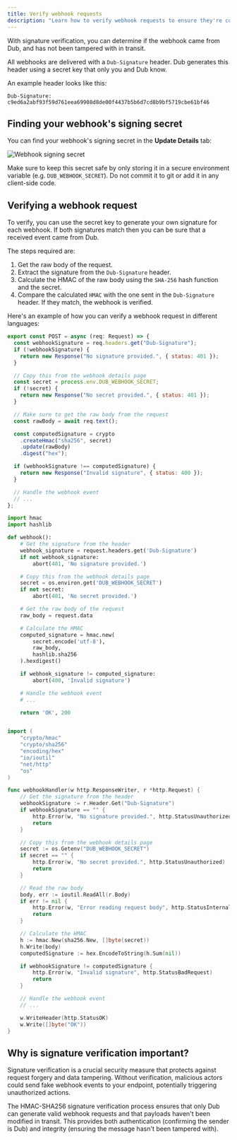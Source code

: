 ```yaml
---
title: Verify webhook requests
description: "Learn how to verify webhook requests to ensure they're coming from Dub."
---
```


With signature verification, you can determine if the webhook came from Dub, and has not been tampered with in transit.

All webhooks are delivered with a `Dub-Signature` header. Dub generates this header using a secret key that only you and Dub know.

An example header looks like this:

```
Dub-Signature: c9ed6a2abf93f59d761eea69908d8de00f4437b5b6d7cd8b9bf5719cbe61bf46
```

## Finding your webhook's signing secret

You can find your webhook's signing secret in the **Update Details** tab:

<Frame>
  <img src="/images/webhook-signing-secret.png" alt="Webhook signing secret" />
</Frame>

Make sure to keep this secret safe by only storing it in a secure environment variable (e.g. `DUB_WEBHOOK_SECRET`). Do not commit it to git or add it in any client-side code.

## Verifying a webhook request

To verify, you can use the secret key to generate your own signature for each webhook. If both signatures match then you can be sure that a received event came from Dub.

The steps required are:

1. Get the raw body of the request.
2. Extract the signature from the `Dub-Signature` header.
3. Calculate the HMAC of the raw body using the `SHA-256` hash function and the secret.
4. Compare the calculated `HMAC` with the one sent in the `Dub-Signature` header. If they match, the webhook is verified.

Here's an example of how you can verify a webhook request in different languages:

<CodeGroup>

```javascript Next.js
export const POST = async (req: Request) => {
  const webhookSignature = req.headers.get("Dub-Signature");
  if (!webhookSignature) {
    return new Response("No signature provided.", { status: 401 });
  }

  // Copy this from the webhook details page
  const secret = process.env.DUB_WEBHOOK_SECRET;
  if (!secret) {
    return new Response("No secret provided.", { status: 401 });
  }

  // Make sure to get the raw body from the request
  const rawBody = await req.text();

  const computedSignature = crypto
    .createHmac("sha256", secret)
    .update(rawBody)
    .digest("hex");

  if (webhookSignature !== computedSignature) {
    return new Response("Invalid signature", { status: 400 });
  }

  // Handle the webhook event
  // ...
};
```

```python Python
import hmac
import hashlib

def webhook():
    # Get the signature from the header
    webhook_signature = request.headers.get('Dub-Signature')
    if not webhook_signature:
        abort(401, 'No signature provided.')

    # Copy this from the webhook details page
    secret = os.environ.get('DUB_WEBHOOK_SECRET')
    if not secret:
        abort(401, 'No secret provided.')

    # Get the raw body of the request
    raw_body = request.data

    # Calculate the HMAC
    computed_signature = hmac.new(
        secret.encode('utf-8'),
        raw_body,
        hashlib.sha256
    ).hexdigest()

    if webhook_signature != computed_signature:
        abort(400, 'Invalid signature')

    # Handle the webhook event
    # ...

    return 'OK', 200
```

```go Go

import (
	"crypto/hmac"
	"crypto/sha256"
	"encoding/hex"
	"io/ioutil"
	"net/http"
	"os"
)

func webhookHandler(w http.ResponseWriter, r *http.Request) {
	// Get the signature from the header
	webhookSignature := r.Header.Get("Dub-Signature")
	if webhookSignature == "" {
		http.Error(w, "No signature provided.", http.StatusUnauthorized)
		return
	}

	// Copy this from the webhook details page
	secret := os.Getenv("DUB_WEBHOOK_SECRET")
	if secret == "" {
		http.Error(w, "No secret provided.", http.StatusUnauthorized)
		return
	}

	// Read the raw body
	body, err := ioutil.ReadAll(r.Body)
	if err != nil {
		http.Error(w, "Error reading request body", http.StatusInternalServerError)
		return
	}

	// Calculate the HMAC
	h := hmac.New(sha256.New, []byte(secret))
	h.Write(body)
	computedSignature := hex.EncodeToString(h.Sum(nil))

	if webhookSignature != computedSignature {
		http.Error(w, "Invalid signature", http.StatusBadRequest)
		return
	}

	// Handle the webhook event
	// ...

	w.WriteHeader(http.StatusOK)
	w.Write([]byte("OK"))
}
```

</CodeGroup>

## Why is signature verification important?

Signature verification is a crucial security measure that protects against request forgery and data tampering. Without verification, malicious actors could send fake webhook events to your endpoint, potentially triggering unauthorized actions.

The HMAC-SHA256 signature verification process ensures that only Dub can generate valid webhook requests and that payloads haven't been modified in transit. This provides both authentication (confirming the sender is Dub) and integrity (ensuring the message hasn't been tampered with).
